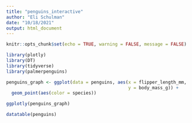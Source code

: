 ```yaml
---
title: "penguins_interactive"
author: "Eli Schulman"
date: "10/18/2021"
output: html_document
---
```


```r
knitr::opts_chunk$set(echo = TRUE, warning = FALSE, message = FALSE)

library(plotly)
library(DT)
library(tidyverse)
library(palmerpenguins)

```

```r
penguins_graph <- ggplot(data = penguins, aes(x = flipper_length_mm,
                                              y = body_mass_g)) +
  geom_point(aes(color = species))

ggplotly(penguins_graph)
```

```r
datatable(penguins)
```


